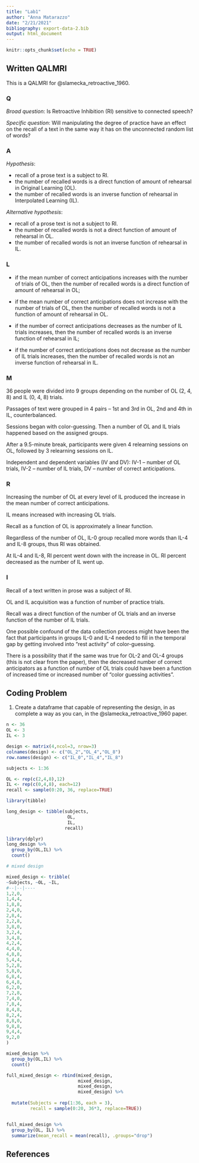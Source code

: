 ```yaml
---
title: "Lab1"
author: "Anna Matarazzo"
date: "2/21/2021"
bibliography: export-data-2.bib
output: html_document
---
```


```r
knitr::opts_chunk$set(echo = TRUE)
```




## Written QALMRI

This is a QALMRI for @slamecka_retroactive_1960.


### Q

_Broad question_: Is Retroactive Inhibition (RI) sensitive to connected speech?

_Specific question_: Will manipulating the degree of practice have an effect on the recall of a text in the same way it has on the unconnected random list of words?

### A

_Hypothesis_: 

+	recall of a prose text is a subject to RI.
+	the number of recalled words is a direct function of amount of rehearsal in Original Learning (OL).
+	the number of recalled words is an inverse function of rehearsal in Interpolated Learning (IL).

_Alternative hypothesis_: 

+	recall of a prose text is not a subject to RI.
+	the number of recalled words is not a direct function of amount of rehearsal in OL. 
+ the number of recalled words is not an inverse function of rehearsal in IL.

### L

-	if the mean number of correct anticipations increases with the number of trials of OL, then the number of recalled words is a direct function of amount of rehearsal in OL; 

- if the mean number of correct anticipations does not increase with the number of trials of OL, then the number of recalled words is not a function of amount of rehearsal in OL.

-	if the number of correct anticipations decreases as the number of IL trials increases, then the number of recalled words is an inverse function of rehearsal in IL;

- if the number of correct anticipations does not decrease as the number of IL trials increases, then the number of recalled words is not an inverse function of rehearsal in IL.


### M

36 people were divided into 9 groups depending on the number of OL (2, 4, 8) and IL (0, 4, 8) trials.

Passages of text were grouped in 4 pairs – 1st and 3rd in OL, 2nd and 4th in IL, counterbalanced. 

Sessions began with color-guessing. Then a number of OL and IL trials happened based on the assigned groups. 

After a 9.5-minute break, participants were given 4 relearning sessions on OL, followed by 3 relearning sessions on IL.

Independent and dependent variables (IV and DV): IV-1 – number of OL trials, IV-2 – number of IL trials, DV – number of correct anticipations. 



### R

Increasing the number of OL at every level of IL produced the increase in the mean number of correct anticipations.

IL means increased with increasing OL trials.

Recall as a function of OL is approximately a linear function.

Regardless of the number of OL, IL-0 group recalled more words than IL-4 and IL-8 groups, thus RI was obtained.

At IL-4 and IL-8, RI percent went down with the increase in OL. RI percent decreased as the number of IL went up.


### I

Recall of a text written in prose was a subject of RI. 

OL and IL acquisition was a function of number of practice trials.

Recall was a direct function of the number of OL trials and an inverse function of the number of IL trials.

One possible confound of the data collection process might have been the fact that participants in groups IL-0 and IL-4 needed to fill in the temporal gap by getting involved into “rest activity” of color-guessing. 

There is a possibility that if the same was true for OL-2 and OL-4 groups (this is not clear from the paper), then the decreased number of correct anticipators as a function of number of OL trials could have been a function of increased time or increased number of “color guessing activities”.




## Coding Problem

1. Create a dataframe that capable of representing the design, in as complete a way as you can, in the @slamecka_retroactive_1960 paper.

```r

n <- 36
OL <- 3
IL <- 3

design <- matrix(4,ncol=3, nrow=3)
colnames(design) <- c("OL_2","OL_4","OL_8")
row.names(design) <- c("IL_0","IL_4","IL_8")

subjects <- 1:36

OL <- rep(c(2,4,8),12)
IL <- rep(c(0,4,8), each=12)
recall <- sample(0:20, 36, replace=TRUE)

library(tibble)

long_design <- tibble(subjects,
                       OL,
                       IL,
                      recall)

library(dplyr)
long_design %>%
  group_by(OL,IL) %>%
  count()

# mixed design

mixed_design <- tribble(
~Subjects, ~OL, ~IL,
#--|--|----
1,2,0,
1,4,4,
1,8,8,
2,4,0,
2,8,4,
2,2,8,
3,8,0,
3,2,4,
3,4,8,
4,2,4,
4,4,0,
4,8,8,
5,4,4,
5,2,8,
5,8,0,
6,8,4,
6,4,8,
6,2,0,
7,2,8,
7,4,0,
7,8,4,
8,4,8,
8,2,4,
8,8,0,
9,8,8,
9,4,4,
9,2,0
)

mixed_design %>%
  group_by(OL,IL) %>%
  count()

full_mixed_design <- rbind(mixed_design,
                           mixed_design,
                           mixed_design,
                           mixed_design) %>%
  
  mutate(Subjects = rep(1:36, each = 3),
         recall = sample(0:20, 36*3, replace=TRUE))


full_mixed_design %>%
  group_by(OL, IL) %>%
  summarize(mean_recall = mean(recall), .groups="drop")

```



## References

















